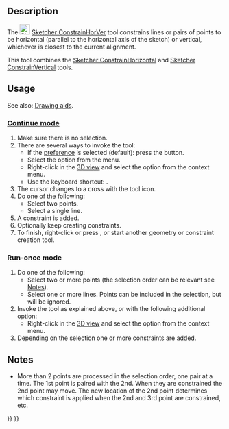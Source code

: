<languages/>

{{Docnav
|[[Sketcher_ConstrainPointOnObject|Point on object]]
|[[Sketcher_ConstrainHorizontal|Horizontal]]
|[[Sketcher_Workbench|Sketcher]]
|IconL=Sketcher_ConstrainPointOnObject.svg
|IconR=Sketcher_ConstrainHorizontal.svg
|IconC=Workbench_Sketcher.svg
}}

{{GuiCommand
|Name= Sketcher ConstrainHorVer
|MenuLocation=Sketch → Sketcher constraints → Constrain horizontal/vertical
|Workbenches=[[Sketcher_Workbench|Sketcher]]
|Shortcut={{KEY|A}}
|Version=1.0
|SeeAlso=[[Sketcher_ConstrainHorizontal|Sketcher ConstrainHorizontal]], [[Sketcher_ConstrainVertical|Sketcher ConstrainVertical]]
}}

==Description==

The [[Image:Sketcher_ConstrainHorVer.svg|24px]] [[Sketcher_ConstrainHorVer|Sketcher ConstrainHorVer]] tool constrains lines or pairs of points to be horizontal (parallel to the horizontal axis of the sketch) or vertical, whichever is closest to the current alignment.

This tool combines the [[Sketcher_ConstrainHorizontal|Sketcher ConstrainHorizontal]] and [[Sketcher_ConstrainVertical|Sketcher ConstrainVertical]] tools.

==Usage==

See also: [[Sketcher_Workbench#Drawing_aids|Drawing aids]].

===[[Sketcher_Workbench#Continue_modes|Continue mode]]===

# Make sure there is no selection.
# There are several ways to invoke the tool:
#* If the {{MenuCommand|Auto tool for Horizontal/Vertical}} [[Sketcher_Preferences#General|preference]] is selected (default): press the {{Button|[[Image:Sketcher_ConstrainHorVer.svg|16px]] [[Sketcher_ConstrainHorVer|Constrain horizontal/vertical]]}} button.
#* Select the {{MenuCommand|Sketch → Sketcher constraints → [[Image:Sketcher_ConstrainHorVer.svg|16px]] Constrain horizontal/vertical}} option from the menu.
#* Right-click in the [[3D_view|3D view]] and select the {{MenuCommand|Constrain → [[Image:Sketcher_ConstrainHorVer.svg|16px]] Constrain horizontal/vertical}} option from the context menu.
#* Use the keyboard shortcut: {{KEY|A}}.
# The cursor changes to a cross with the tool icon.
# Do one of the following:
#* Select two points.
#* Select a single line.
# A constraint is added.
# Optionally keep creating constraints.
# To finish, right-click or press {{KEY|Esc}}, or start another geometry or constraint creation tool.

===Run-once mode===

# Do one of the following:
#* Select two or more points (the selection order can be relevant see [[#Notes|Notes]]).
#* Select one or more lines. Points can be included in the selection, but will be ignored.
# Invoke the tool as explained above, or with the following additional option:
#* Right-click in the [[3D_view|3D view]] and select the {{MenuCommand|[[Image:Sketcher_ConstrainHorVer.svg|16px]] Constrain horizontal/vertical}} option from the context menu.
# Depending on the selection one or more constraints are added.

==Notes==

* More than 2 points are processed in the selection order, one pair at a time. The 1st point is paired with the 2nd. When they are constrained the 2nd point may move. The new location of the 2nd point determines which constraint is applied when the 2nd and 3rd point are constrained, etc.


{{Docnav
|[[Sketcher_ConstrainPointOnObject|Point on object]]
|[[Sketcher_ConstrainHorizontal|Horizontal]]
|[[Sketcher_Workbench|Sketcher]]
|IconL=Sketcher_ConstrainPointOnObject.svg
|IconR=Sketcher_ConstrainHorizontal.svg
|IconC=Workbench_Sketcher.svg
}}

{{Sketcher_Tools_navi{{#translation:}}}}
{{Userdocnavi{{#translation:}}}}